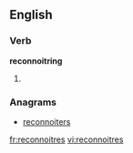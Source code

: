 ==English==

===Verb===
'''reconnoitring'''
# {{third-person singular of|[[reconnoitre]]}}

===Anagrams===
* [[reconnoiters#English|reconnoiters]]

[[fr:reconnoitres]]
[[vi:reconnoitres]]
